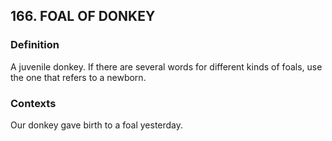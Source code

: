 ## 166. FOAL OF DONKEY
### Definition
A juvenile donkey. If there are several words for different kinds of foals, use the one that refers to a newborn.

### Contexts
Our donkey gave birth to a foal yesterday.

